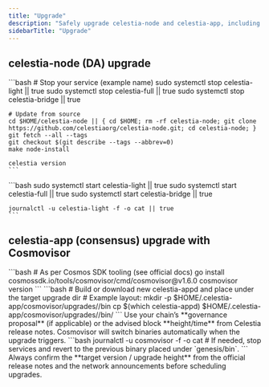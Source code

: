 ```yaml
---
title: "Upgrade"
description: "Safely upgrade celestia-node and celestia-app, including Cosmovisor-managed consensus upgrades."
sidebarTitle: "Upgrade"
---
```


## celestia-node (DA) upgrade

<Steps>
  <Step title="Stop node & fetch latest release">
    ```bash
    # Stop your service (example name)
    sudo systemctl stop celestia-light || true
    sudo systemctl stop celestia-full || true
    sudo systemctl stop celestia-bridge || true

    # Update from source
    cd $HOME/celestia-node || { cd $HOME; rm -rf celestia-node; git clone https://github.com/celestiaorg/celestia-node.git; cd celestia-node; }
    git fetch --all --tags
    git checkout $(git describe --tags --abbrev=0)
    make node-install

    celestia version
    ```
  </Step>

  <Step title="Restart & verify">
    ```bash
    sudo systemctl start celestia-light || true
    sudo systemctl start celestia-full || true
    sudo systemctl start celestia-bridge || true

    journalctl -u celestia-light -f -o cat || true
    ```
  </Step>
</Steps>

## celestia-app (consensus) upgrade with Cosmovisor

<Steps>
  <Step title="Install/verify Cosmovisor">
    ```bash
    # As per Cosmos SDK tooling (see official docs)
    go install cosmossdk.io/tools/cosmovisor/cmd/cosmovisor@v1.6.0
    cosmovisor version
    ```
  </Step>

  <Step title="Prepare the new binary">
    ```bash
    # Build or download new celestia-appd and place under the target upgrade dir
    # Example layout:
    mkdir -p $HOME/.celestia-app/cosmovisor/upgrades/<UPGRADE_NAME>/bin
    cp $(which celestia-appd) $HOME/.celestia-app/cosmovisor/upgrades/<UPGRADE_NAME>/bin/
    ```
  </Step>

  <Step title="Schedule the upgrade">
    Use your chain’s **governance proposal** (if applicable) or the advised block **height/time** from Celestia release notes. Cosmovisor will switch binaries automatically when the upgrade triggers.
  </Step>

  <Step title="Monitor & rollback plan">
    ```bash
    journalctl -u cosmovisor -f -o cat
    # If needed, stop services and revert to the previous binary placed under `genesis/bin`.
    ```
  </Step>
</Steps>

<Note>
Always confirm the **target version / upgrade height** from the official release notes and the network announcements before scheduling upgrades.
</Note>
